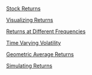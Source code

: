 [Stock Returns]()

[Visualizing Returns]()

[Returns at Different Frequencies]()

[Time Varying Volatility]()

[Geometric Average Returns]()

[Simulating Returns]()

